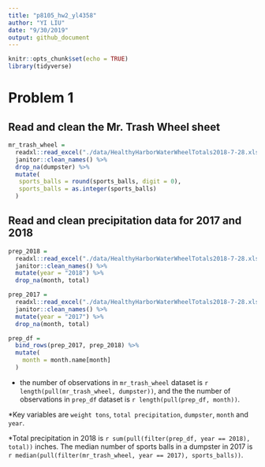 ```yaml
---
title: "p8105_hw2_yl4358"
author: "YI LIU"
date: "9/30/2019"
output: github_document
---
```


```r
knitr::opts_chunk$set(echo = TRUE)
library(tidyverse)
```

# Problem 1

## Read and clean the Mr. Trash Wheel sheet

```r
mr_trash_wheel = 
  readxl::read_excel("./data/HealthyHarborWaterWheelTotals2018-7-28.xlsx", sheet = "Mr. Trash Wheel", range = "A2:N338") %>% 
  janitor::clean_names() %>% 
  drop_na(dumpster) %>%
  mutate(
   sports_balls = round(sports_balls, digit = 0),
   sports_balls = as.integer(sports_balls)
  ) 
```

## Read and clean precipitation data for 2017 and 2018

```r
prep_2018 = 
  readxl::read_excel("./data/HealthyHarborWaterWheelTotals2018-7-28.xlsx", sheet = "2018 Precipitation", range = "A2:B15") %>%
  janitor::clean_names() %>% 
  mutate(year = "2018") %>% 
  drop_na(month, total)

prep_2017 = 
  readxl::read_excel("./data/HealthyHarborWaterWheelTotals2018-7-28.xlsx", sheet = "2017 Precipitation", range = "A2:B15") %>%
  janitor::clean_names() %>% 
  mutate(year = "2017") %>% 
  drop_na(month, total)

prep_df = 
  bind_rows(prep_2017, prep_2018) %>% 
  mutate(
    month = month.name[month]
  ) 

```


* the number of observations in `mr_trash_wheel` dataset is `r length(pull(mr_trash_wheel, dumpster))`, and the the number of observations in `prep_df` dataset is `r length(pull(prep_df, month))`.

*Key variables are `weight tons`, `total precipitation`, `dumpster`, `month` and `year`.

*Total precipitation in 2018 is `r sum(pull(filter(prep_df, year == 2018), total))` inches. The median number of sports balls in a dumpster in 2017 is `r median(pull(filter(mr_trash_wheel, year == 2017), sports_balls))`.


